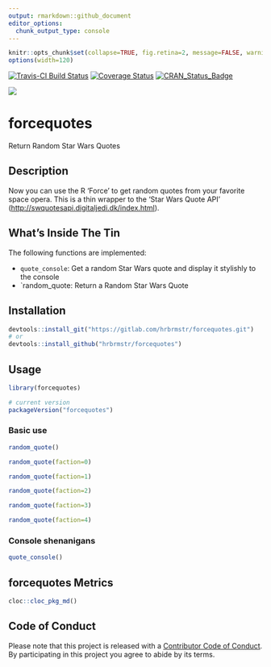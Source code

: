 ```yaml
---
output: rmarkdown::github_document
editor_options: 
  chunk_output_type: console
---
```

```r
knitr::opts_chunk$set(collapse=TRUE, fig.retina=2, message=FALSE, warning=FALSE)
options(width=120)
```

[![Travis-CI Build Status](https://travis-ci.org/hrbrmstr/forcequotes.svg?branch=master)](https://travis-ci.org/hrbrmstr/forcequotes) 
[![Coverage Status](https://codecov.io/gh/hrbrmstr/forcequotes/branch/master/graph/badge.svg)](https://codecov.io/gh/hrbrmstr/forcequotes)
[![CRAN_Status_Badge](http://www.r-pkg.org/badges/version/forcequotes)](https://cran.r-project.org/package=forcequotes)

![](man/figures/force-quotes.png)

# forcequotes

Return Random Star Wars Quotes

## Description

Now you can use the R 'Force' to get random quotes from your favorite
space opera. This is a thin wrapper to the 'Star Wars Quote API'
(<http://swquotesapi.digitaljedi.dk/index.html>).

## What's Inside The Tin

The following functions are implemented:

- `quote_console`:	Get a random Star Wars quote and display it stylishly to the console
- `random_quote:	Return a Random Star Wars Quote

## Installation

```r
devtools::install_git("https://gitlab.com/hrbrmstr/forcequotes.git")
# or
devtools::install_github("hrbrmstr/forcequotes")
```

## Usage

```r
library(forcequotes)

# current version
packageVersion("forcequotes")

```

### Basic use

```r
random_quote()

random_quote(faction=0)

random_quote(faction=1)

random_quote(faction=2)

random_quote(faction=3)

random_quote(faction=4)

```

### Console shenanigans

```r
quote_console()
```

## forcequotes Metrics

```r
cloc::cloc_pkg_md()
```

## Code of Conduct

Please note that this project is released with a [Contributor Code of Conduct](CONDUCT.md). 
By participating in this project you agree to abide by its terms.
